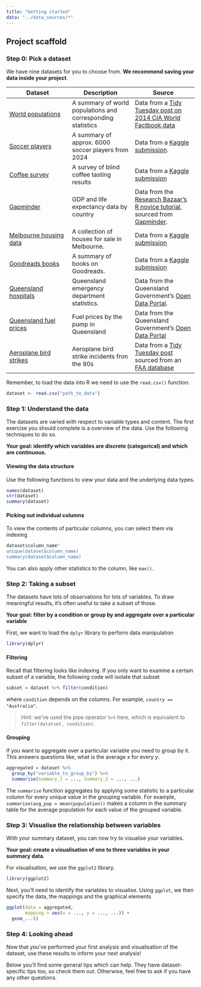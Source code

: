 ```yaml
---
title: "Getting started"
data: "../data_sources/*"
---
```


## Project scaffold

### Step 0: Pick a dataset

We have nine datasets for you to choose from. **We recommend saving your data inside your project**.

| Dataset | Description | Source |
| --- | --- | --- |
| [World populations](../data_sources/population.csv) | A summary of world populations and corresponding statistics | Data from a [Tidy Tuesday post on 2014 CIA World Factbook data](https://github.com/rfordatascience/tidytuesday/blob/main/data/2024/2024-10-22/readme.md)
| [Soccer players](../data_sources/Players2024.csv) | A summary of approx. 6000 soccer players from 2024 | Data from a [Kaggle submission](https://www.kaggle.com/datasets/asemmustafa/football-players-2024-dataset).
| [Coffee survey](../data_sources/coffee_survey.csv) | A survey of blind coffee tasting results | Data from a [Kaggle submission](https://www.kaggle.com/datasets/sujaykapadnis/lets-do-some-coffee-tasting)
| [Gapminder](../data_sources/gapminder.csv) | GDP and life expectancy data by country | Data from the [Research Bazaar's R novice tutorial](https://github.com/resbaz/r-novice-gapminder), sourced from [Gapminder](https://www.gapminder.org/).
| [Melbourne housing data](../data_sources/melb_data.csv) | A collection of houses for sale in Melbourne. | Data from a [Kaggle submission](https://www.kaggle.com/datasets/dansbecker/melbourne-housing-snapshot) | 
| [Goodreads books](../data_sources/books.csv) | A summary of books on Goodreads. | Data from a [Kaggle submission](https://www.kaggle.com/datasets/jealousleopard/goodreadsbooks)
| [Queensland hospitals](../data_sources/hospital_data.csv) | Queensland emergency department statistics. | Data from the Queensland Government's [Open Data Portal](https://www.data.qld.gov.au/dataset/emergency-departments-quarterly-data). |
| [Queensland fuel prices](../data_sources/qld_fuel.csv) | Fuel prices by the pump in Queensland | Data from the Queensland Government's [Open Data Portal](https://www.data.qld.gov.au/dataset/fuel-price-reporting-2024)
| [Aeroplane bird strikes](../data_sources/birds_strikes.csv) | Aeroplane bird strike incidents fron the 90s| Data from a [Tidy Tuesday post](https://github.com/rfordatascience/tidytuesday/tree/2500765853ea5235409d936cf9bbbf7d5f8b6881/data/2019/2019-07-23) sourced from an [FAA database](https://wildlife.faa.gov/home)

Remember, to load the data into R we need to use the `read.csv()` function.

```r
dataset <- read.csv("path_to_data")
```

### Step 1: Understand the data

The datasets are varied with respect to variable types and content. The first exercise you should complete is a overview of the data. Use the following techniques to do so.

**Your goal: identify which variables are discrete (categorical) and which are continuous.**

#### Viewing the data structure

Use the following functions to view your data and the underlying data types.

```r
names(dataset)
str(dataset)
summary(dataset)
```

#### Picking out individual columns

To view the contents of particular columns, you can select them via indexing

```r
dataset$column_name"
unique(dataset$column_name)
summary(dataset$column_name)
```

You can also apply other statistics to the column, like `max()`.

### Step 2: Taking a subset

The datasets have lots of observations for lots of variables. To draw meaningful results, it's often useful to take a subset of those.

**Your goal: filter by a condition or group by and aggregate over a particular variable**

First, we want to load the `dplyr` library to perform data manipulation

```r
library(dplyr)
```

#### Filtering

Recall that filtering looks like indexing. If you only want to examine a certain subset of a variable, the following code will isolate that subset

```r
subset = dataset %>% filter(condition)
```

where `condition` depends on the columns. For example, `country == "Australia"`.

> Hint: we've used the pipe operator `%>%` here, which is equivalent to `filter(datatset, condition)`.

#### Grouping

If you want to aggregate over a particular variable you need to group by it. This answers questions like, what is the average $x$ for every $y$.

```r
aggregated = dataset %>%
  group_by("variable_to_group_by") %>%
  summarise(summary_1 = ..., summary_2 = ..., ...)
```

The `summarise` function aggregates by applying some statistic to a particular column for every unique value in the grouping variable. For example, `summarise(avg_pop = mean(population))` makes a column in the summary table for the average population for each value of the grouped variable.

### Step 3: Visualise the relationship between variables

With your summary dataset, you can now try to visualise your variables.

**Your goal: create a visualisation of one to three variables in your summary data**.

For visualisation, we use the `ggplot2` library.

```r
library(ggplot2)
```

Next, you'll need to identify the variables to visualise. Using `ggplot`, we then specify the data, the mappings and the graphical elements

```r
ggplot(data = aggregated,
       mapping = aes(x = ..., y = ..., ...)) +
  geom_...()
```

### Step 4: Looking ahead

Now that you've performed your first analysis and visualisation of the dataset, use these results to inform your next analysis!

Below you'll find some general tips which can help. They have dataset-specific tips too, so check them out. Otherwise, feel free to ask if you have any other questions.

